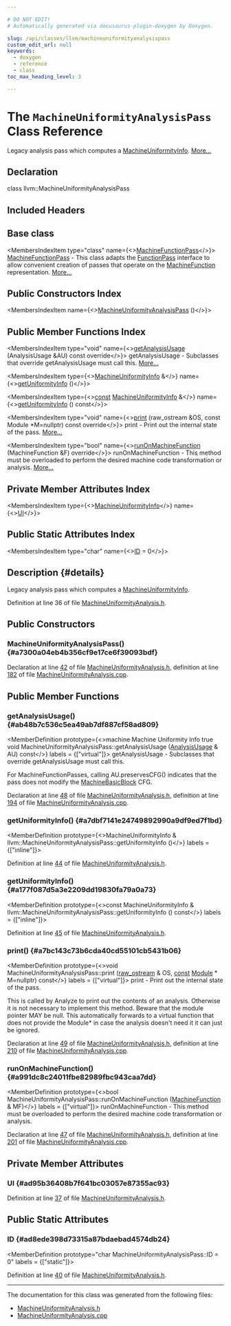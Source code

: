 ```yaml
---

# DO NOT EDIT!
# Automatically generated via docusaurus-plugin-doxygen by Doxygen.

slug: /api/classes/llvm/machineuniformityanalysispass
custom_edit_url: null
keywords:
  - doxygen
  - reference
  - class
toc_max_heading_level: 3

---
```





# The `MachineUniformityAnalysisPass` Class Reference

<DoxygenPage pluginConfig={pluginConfig}>

Legacy analysis pass which computes a <a href="/docs/api/namespaces/llvm/#a02b9df38cfd95dfb86cb5b81234df892">MachineUniformityInfo</a>. <a href="#details">More...</a>

## Declaration

<CodeBlock>class llvm::MachineUniformityAnalysisPass</CodeBlock>

## Included Headers

<IncludesList>
<IncludesListItem
  filePath="llvm/CodeGen/MachineUniformityAnalysis.h"
  permalink="/docs/api/files/include/include/llvm/include/llvm/codegen/machineuniformityanalysis-h"
  isLocal="true" />
</IncludesList>

## Base class

<MembersIndex>

<MembersIndexItem
  type="class"
  name={<><a href="/docs/api/classes/llvm/machinefunctionpass">MachineFunctionPass</a></>}>
<a href="/docs/api/classes/llvm/machinefunctionpass">MachineFunctionPass</a> - This class adapts the <a href="/docs/api/classes/llvm/functionpass">FunctionPass</a> interface to allow convenient creation of passes that operate on the <a href="/docs/api/classes/llvm/machinefunction">MachineFunction</a> representation. <a href="/docs/api/classes/llvm/machinefunctionpass/#details">More...</a>
</MembersIndexItem>

</MembersIndex>

## Public Constructors Index

<MembersIndex>

<MembersIndexItem
  name={<><a href="#a7300a04eb4b356cf9e17ce6f39093bdf">MachineUniformityAnalysisPass</a> ()</>}>
</MembersIndexItem>

</MembersIndex>

## Public Member Functions Index

<MembersIndex>

<MembersIndexItem
  type="void"
  name={<><a href="#ab48b7c536c5ea49ab7df887cf58ad809">getAnalysisUsage</a> (AnalysisUsage &amp;AU) const override</>}>
getAnalysisUsage - Subclasses that override getAnalysisUsage must call this. <a href="#ab48b7c536c5ea49ab7df887cf58ad809">More...</a>
</MembersIndexItem>

<MembersIndexItem
  type={<><a href="/docs/api/namespaces/llvm/#a02b9df38cfd95dfb86cb5b81234df892">MachineUniformityInfo</a> &amp;</>}
  name={<><a href="#a7dbf7141e24749892990a9df9ed7f1bd">getUniformityInfo</a> ()</>}>
</MembersIndexItem>

<MembersIndexItem
  type={<><a href="/docs/api/files/lib/lib/target/lib/target/aarch64/aarch64promoteconstant-cpp/#a90f8350fecae261c25be85d38b451bff">const</a> <a href="/docs/api/namespaces/llvm/#a02b9df38cfd95dfb86cb5b81234df892">MachineUniformityInfo</a> &amp;</>}
  name={<><a href="#a177f087d5a3e2209dd19830fa79a0a73">getUniformityInfo</a> () const</>}>
</MembersIndexItem>

<MembersIndexItem
  type="void"
  name={<><a href="#a7bc143c73b6cda40cd55101cb5431b06">print</a> (raw&#95;ostream &amp;OS, const Module &#42;M=nullptr) const override</>}>
print - Print out the internal state of the pass. <a href="#a7bc143c73b6cda40cd55101cb5431b06">More...</a>
</MembersIndexItem>

<MembersIndexItem
  type="bool"
  name={<><a href="#a991dc8c24011fbe82989fbc943caa7dd">runOnMachineFunction</a> (MachineFunction &amp;F) override</>}>
runOnMachineFunction - This method must be overloaded to perform the desired machine code transformation or analysis. <a href="#a991dc8c24011fbe82989fbc943caa7dd">More...</a>
</MembersIndexItem>

</MembersIndex>

## Private Member Attributes Index

<MembersIndex>

<MembersIndexItem
  type={<><a href="/docs/api/namespaces/llvm/#a02b9df38cfd95dfb86cb5b81234df892">MachineUniformityInfo</a></>}
  name={<><a href="#ad95b36408b7f641bc03057e87355ac93">UI</a></>}>
</MembersIndexItem>

</MembersIndex>

## Public Static Attributes Index

<MembersIndex>

<MembersIndexItem
  type="char"
  name={<><a href="#ad8ede398d73315a87bdaebad4574db24">ID</a> = 0</>}>
</MembersIndexItem>

</MembersIndex>

## Description {#details}

Legacy analysis pass which computes a <a href="/docs/api/namespaces/llvm/#a02b9df38cfd95dfb86cb5b81234df892">MachineUniformityInfo</a>.

Definition at line 36 of file <a href="/docs/api/files/include/include/llvm/include/llvm/codegen/machineuniformityanalysis-h">MachineUniformityAnalysis.h</a>.

<SectionDefinition>

## Public Constructors

### MachineUniformityAnalysisPass() {#a7300a04eb4b356cf9e17ce6f39093bdf}

<MemberDefinition
  prototype="MachineUniformityAnalysisPass::MachineUniformityAnalysisPass ()">

Declaration at line <a href="/docs/api/files/include/include/llvm/include/llvm/codegen/machineuniformityanalysis-h/#l00042">42</a> of file <a href="/docs/api/files/include/include/llvm/include/llvm/codegen/machineuniformityanalysis-h">MachineUniformityAnalysis.h</a>, definition at line <a href="/docs/api/files/lib/lib/codegen/machineuniformityanalysis-cpp/#l00182">182</a> of file <a href="/docs/api/files/lib/lib/codegen/machineuniformityanalysis-cpp">MachineUniformityAnalysis.cpp</a>.
</MemberDefinition>

</SectionDefinition>

<SectionDefinition>

## Public Member Functions

### getAnalysisUsage() {#ab48b7c536c5ea49ab7df887cf58ad809}

<MemberDefinition
  prototype={<>machine Machine Uniformity Info true void MachineUniformityAnalysisPass::getAnalysisUsage (<a href="/docs/api/classes/llvm/analysisusage">AnalysisUsage</a> &amp; AU) const</>}
  labels = {["virtual"]}>
getAnalysisUsage - Subclasses that override getAnalysisUsage must call this.

For MachineFunctionPasses, calling AU.preservesCFG() indicates that the pass does not modify the <a href="/docs/api/classes/llvm/machinebasicblock">MachineBasicBlock</a> CFG.

Declaration at line <a href="/docs/api/files/include/include/llvm/include/llvm/codegen/machineuniformityanalysis-h/#l00048">48</a> of file <a href="/docs/api/files/include/include/llvm/include/llvm/codegen/machineuniformityanalysis-h">MachineUniformityAnalysis.h</a>, definition at line <a href="/docs/api/files/lib/lib/codegen/machineuniformityanalysis-cpp/#l00194">194</a> of file <a href="/docs/api/files/lib/lib/codegen/machineuniformityanalysis-cpp">MachineUniformityAnalysis.cpp</a>.
</MemberDefinition>

### getUniformityInfo() {#a7dbf7141e24749892990a9df9ed7f1bd}

<MemberDefinition
  prototype={<>MachineUniformityInfo &amp; llvm::MachineUniformityAnalysisPass::getUniformityInfo ()</>}
  labels = {["inline"]}>

Definition at line <a href="/docs/api/files/include/include/llvm/include/llvm/codegen/machineuniformityanalysis-h/#l00044">44</a> of file <a href="/docs/api/files/include/include/llvm/include/llvm/codegen/machineuniformityanalysis-h">MachineUniformityAnalysis.h</a>.
</MemberDefinition>

### getUniformityInfo() {#a177f087d5a3e2209dd19830fa79a0a73}

<MemberDefinition
  prototype={<>const MachineUniformityInfo &amp; llvm::MachineUniformityAnalysisPass::getUniformityInfo () const</>}
  labels = {["inline"]}>

Definition at line <a href="/docs/api/files/include/include/llvm/include/llvm/codegen/machineuniformityanalysis-h/#l00045">45</a> of file <a href="/docs/api/files/include/include/llvm/include/llvm/codegen/machineuniformityanalysis-h">MachineUniformityAnalysis.h</a>.
</MemberDefinition>

### print() {#a7bc143c73b6cda40cd55101cb5431b06}

<MemberDefinition
  prototype={<>void MachineUniformityAnalysisPass::print (<a href="/docs/api/classes/llvm/raw-ostream">raw&#95;ostream</a> &amp; OS, <a href="/docs/api/files/lib/lib/target/lib/target/aarch64/aarch64promoteconstant-cpp/#a90f8350fecae261c25be85d38b451bff">const</a> <a href="/docs/api/classes/llvm/module">Module</a> &#42; M=nullptr) const</>}
  labels = {["virtual"]}>
print - Print out the internal state of the pass.

This is called by Analyze to print out the contents of an analysis. Otherwise it is not necessary to implement this method. Beware that the module pointer MAY be null. This automatically forwards to a virtual function that does not provide the Module&#42; in case the analysis doesn&#39;t need it it can just be ignored.

Declaration at line <a href="/docs/api/files/include/include/llvm/include/llvm/codegen/machineuniformityanalysis-h/#l00049">49</a> of file <a href="/docs/api/files/include/include/llvm/include/llvm/codegen/machineuniformityanalysis-h">MachineUniformityAnalysis.h</a>, definition at line <a href="/docs/api/files/lib/lib/codegen/machineuniformityanalysis-cpp/#l00210">210</a> of file <a href="/docs/api/files/lib/lib/codegen/machineuniformityanalysis-cpp">MachineUniformityAnalysis.cpp</a>.
</MemberDefinition>

### runOnMachineFunction() {#a991dc8c24011fbe82989fbc943caa7dd}

<MemberDefinition
  prototype={<>bool MachineUniformityAnalysisPass::runOnMachineFunction (<a href="/docs/api/classes/llvm/machinefunction">MachineFunction</a> &amp; MF)</>}
  labels = {["virtual"]}>
runOnMachineFunction - This method must be overloaded to perform the desired machine code transformation or analysis.

Declaration at line <a href="/docs/api/files/include/include/llvm/include/llvm/codegen/machineuniformityanalysis-h/#l00047">47</a> of file <a href="/docs/api/files/include/include/llvm/include/llvm/codegen/machineuniformityanalysis-h">MachineUniformityAnalysis.h</a>, definition at line <a href="/docs/api/files/lib/lib/codegen/machineuniformityanalysis-cpp/#l00201">201</a> of file <a href="/docs/api/files/lib/lib/codegen/machineuniformityanalysis-cpp">MachineUniformityAnalysis.cpp</a>.
</MemberDefinition>

</SectionDefinition>

<SectionDefinition>

## Private Member Attributes

### UI {#ad95b36408b7f641bc03057e87355ac93}

<MemberDefinition
  prototype="MachineUniformityInfo llvm::MachineUniformityAnalysisPass::UI">

Definition at line <a href="/docs/api/files/include/include/llvm/include/llvm/codegen/machineuniformityanalysis-h/#l00037">37</a> of file <a href="/docs/api/files/include/include/llvm/include/llvm/codegen/machineuniformityanalysis-h">MachineUniformityAnalysis.h</a>.
</MemberDefinition>

</SectionDefinition>

<SectionDefinition>

## Public Static Attributes

### ID {#ad8ede398d73315a87bdaebad4574db24}

<MemberDefinition
  prototype="char MachineUniformityAnalysisPass::ID = 0"
  labels = {["static"]}>

Definition at line <a href="/docs/api/files/include/include/llvm/include/llvm/codegen/machineuniformityanalysis-h/#l00040">40</a> of file <a href="/docs/api/files/include/include/llvm/include/llvm/codegen/machineuniformityanalysis-h">MachineUniformityAnalysis.h</a>.
</MemberDefinition>

</SectionDefinition>

<hr/>

The documentation for this class was generated from the following files:

<ul>
<li><a href="/docs/api/files/include/include/llvm/include/llvm/codegen/machineuniformityanalysis-h">MachineUniformityAnalysis.h</a></li>
<li><a href="/docs/api/files/lib/lib/codegen/machineuniformityanalysis-cpp">MachineUniformityAnalysis.cpp</a></li>
</ul>

</DoxygenPage>
